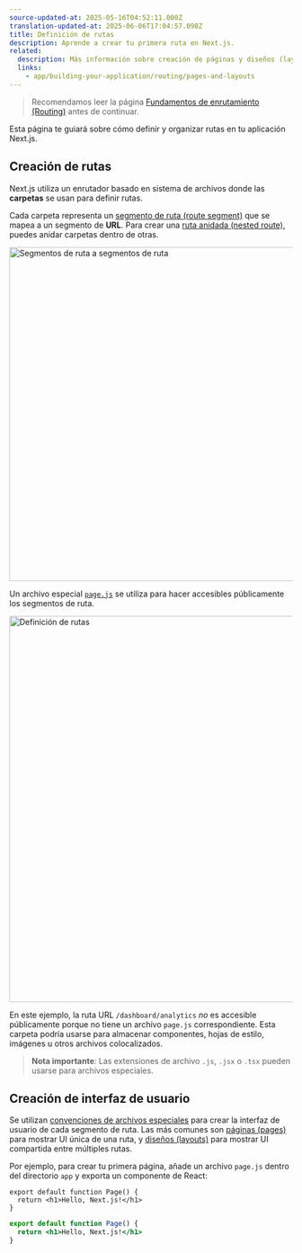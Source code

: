 ```yaml
---
source-updated-at: 2025-05-16T04:52:11.000Z
translation-updated-at: 2025-06-06T17:04:57.098Z
title: Definición de rutas
description: Aprende a crear tu primera ruta en Next.js.
related:
  description: Más información sobre creación de páginas y diseños (layouts).
  links:
    - app/building-your-application/routing/pages-and-layouts
---
```


> Recomendamos leer la página [Fundamentos de enrutamiento (Routing)](/docs/app/building-your-application/routing) antes de continuar.

Esta página te guiará sobre cómo definir y organizar rutas en tu aplicación Next.js.

## Creación de rutas

Next.js utiliza un enrutador basado en sistema de archivos donde las **carpetas** se usan para definir rutas.

Cada carpeta representa un [segmento de ruta (route segment)](/docs/app/building-your-application/routing#route-segments) que se mapea a un segmento de **URL**. Para crear una [ruta anidada (nested route)](/docs/app/building-your-application/routing#nested-routes), puedes anidar carpetas dentro de otras.

<Image
  alt="Segmentos de ruta a segmentos de ruta"
  srcLight="/docs/light/route-segments-to-path-segments.png"
  srcDark="/docs/dark/route-segments-to-path-segments.png"
  width="1600"
  height="594"
/>

Un archivo especial [`page.js`](/docs/app/building-your-application/routing/pages-and-layouts#pages) se utiliza para hacer accesibles públicamente los segmentos de ruta.

<Image
  alt="Definición de rutas"
  srcLight="/docs/light/defining-routes.png"
  srcDark="/docs/dark/defining-routes.png"
  width="1600"
  height="687"
/>

En este ejemplo, la ruta URL `/dashboard/analytics` _no_ es accesible públicamente porque no tiene un archivo `page.js` correspondiente. Esta carpeta podría usarse para almacenar componentes, hojas de estilo, imágenes u otros archivos colocalizados.

> **Nota importante**: Las extensiones de archivo `.js`, `.jsx` o `.tsx` pueden usarse para archivos especiales.

## Creación de interfaz de usuario

Se utilizan [convenciones de archivos especiales](/docs/app/building-your-application/routing#file-conventions) para crear la interfaz de usuario de cada segmento de ruta. Las más comunes son [páginas (pages)](/docs/app/building-your-application/routing/pages-and-layouts#pages) para mostrar UI única de una ruta, y [diseños (layouts)](/docs/app/building-your-application/routing/pages-and-layouts#layouts) para mostrar UI compartida entre múltiples rutas.

Por ejemplo, para crear tu primera página, añade un archivo `page.js` dentro del directorio `app` y exporta un componente de React:

```tsx filename="app/page.tsx" switcher
export default function Page() {
  return <h1>Hello, Next.js!</h1>
}
```

```jsx filename="app/page.js" switcher
export default function Page() {
  return <h1>Hello, Next.js!</h1>
}
```